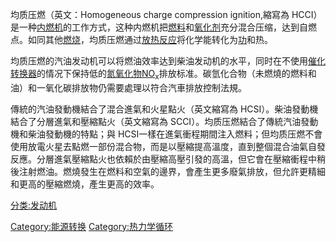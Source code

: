 {{original research|time=2013-10-21T06:45:12+00:00}}
{{unreferenced|time=2013-10-21T06:45:12+00:00}}

均质压燃（英文：Homogeneous charge compression ignition,縮寫為 HCCI）是一种[[内燃机|内燃机]]的工作方式，这种内燃机把[[燃料|燃料]]和[[氧化剂|氧化剂]]充分混合压缩，达到自燃点。如同其他[[燃烧|燃烧]]，均质压燃通过[[放热反应|放热反应]]将化学能转化为[[功|功]]和热。

均质压燃的汽油发动机可以将燃油效率达到柴油发动机的水平，同时在不使用[[催化转换器|催化转换器]]的情况下保持低的[[氮氧化物|氮氧化物]]NO<sub>x</sub>排放标准。碳氫化合物（未燃燒的燃料和油）和一氧化碳排放物仍需要處理以符合汽車排放控制法規。

傳統的汽油發動機結合了混合進氣和火星點火（英文縮寫為 HCSI）。柴油發動機結合了分層進氣和壓縮點火（英文縮寫為 SCCI）。均质压燃結合了傳統汽油發動機和柴油發動機的特點；與 HCSI一樣在進氣衝程期間注入燃料；但均质压燃不會使用放電火星去點燃一部份混合物，而是以壓縮提高溫度，直到整個混合油氣自發反應。分層進氣壓縮點火也依賴於由壓縮高壓引發的高溫，但它會在壓縮衝程中稍後注射燃油。燃燒發生在燃料和空氣的邊界，會產生更多廢氣排放，但允許更精細和更高的壓縮燃燒，產生更高的效率。

[[分类:发动机|分类:发动机]]
[[Category:能源转换|Category:能源转换]]
[[Category:热力学循环|Category:热力学循环]]
